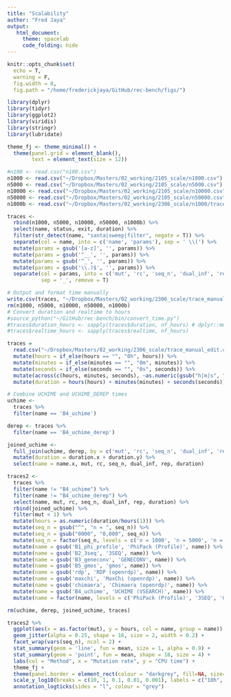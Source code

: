 ```yaml
---
title: "Scalability"
author: "Fred Jaya"
output: 
   html_document:
     theme: spacelab
     code_folding: hide
---
```


```r
knitr::opts_chunk$set(
  echo = T,
  warning = F,
  fig.width = 8,
  fig.path = "/home/frederickjaya/GitHub/rec-bench/figs/")

library(dplyr)
library(tidyr)
library(ggplot2)
library(viridis)
library(stringr)
library(lubridate)

theme_fj <- theme_minimal() +
  theme(panel.grid = element_blank(),
        text = element_text(size = 12))
```

```r
#n100 <- read.csv("n100.csv")
n1000 <- read.csv("~/Dropbox/Masters/02_working/2105_scale/n1000.csv")
n5000 <- read.csv("~/Dropbox/Masters/02_working/2105_scale/n5000.csv")
n10000 <- read.csv("~/Dropbox/Masters/02_working/2105_scale/n10000.csv")
n50000 <- read.csv("~/Dropbox/Masters/02_working/2105_scale/n50000.csv")
n1000b <- read.csv("~/Dropbox/Masters/02_working/2306_scale/n1000/trace-20230626-51685901.txt")

traces <- 
  rbind(n1000, n5000, n10000, n50000, n1000b) %>%
  select(name, status, exit, duration) %>%
  filter(str_detect(name, "santa|sweep|filter", negate = T)) %>%
  separate(col = name, into = c('name', 'params'), sep = ' \\(') %>%
  mutate(params = gsub('[a-z]', '', params)) %>%
  mutate(params = gsub('^__', '', params)) %>%
  mutate(params = gsub('^_', '', params)) %>%
  mutate(params = gsub('\\.)$', '', params)) %>%
  separate(col = params, into = c('mut', 'rc', 'seq_n', 'dual_inf', 'rep'), 
           sep = '_', remove = T)

# Output and format time manually
write.csv(traces, "~/Dropbox/Masters/02_working/2306_scale/trace_manual.csv")
rm(n1000, n5000, n10000, n50000, n1000b)
# Convert duration and realtime to hours
#source_python("~/GitHub/rec-bench/bin/convert_time.py")
#traces$duration_hours <- sapply(traces$duration, nf_hours) # dplyr::mutate doesn't like this for some reason
#traces$realtime_hours <- sapply(traces$realtime, nf_hours)
```

```r
traces = 
  read.csv("~/Dropbox/Masters/02_working/2306_scale/trace_manual_edit.csv") %>%
  mutate(hours = if_else(hours == "", "0h", hours)) %>%
  mutate(minutes = if_else(minutes == "", "0m", minutes)) %>%
  mutate(seconds = if_else(seconds == "", "0s", seconds)) %>%
  mutate(across(c(hours, minutes, seconds), ~as.numeric(gsub("h|m|s", "", .)))) %>%
  mutate(duration = hours(hours) + minutes(minutes) + seconds(seconds))

# Combine UCHIME and UCHIME_DEREP times
uchime <- 
  traces %>%
  filter(name == 'B4_uchime')

derep <- traces %>%
  filter(name == 'B4_uchime_derep')

joined_uchime <- 
  full_join(uchime, derep, by = c('mut', 'rc', 'seq_n', 'dual_inf', 'rep')) %>%
  mutate(duration = duration.x + duration.y) %>%
  select(name = name.x, mut, rc, seq_n, dual_inf, rep, duration) 

traces2 <-
  traces %>%
  filter(name != "B4_uchime") %>%
  filter(name != "B4_uchime_derep") %>%
  select(name, mut, rc, seq_n, dual_inf, rep, duration) %>%
  rbind(joined_uchime) %>%
  filter(mut < 1) %>%
  mutate(hours = as.numeric(duration/hours(1))) %>%
  mutate(seq_n = gsub("^", "n = ", seq_n)) %>%
  mutate(seq_n = gsub("0000", "0,000", seq_n)) %>%
  mutate(seq_n = factor(seq_n, levels = c('n = 1000', 'n = 5000', 'n = 10,000', 'n = 50,000'))) %>%
  mutate(name = gsub('B1_phi_profile', 'PhiPack (Profile)', name)) %>%
  mutate(name = gsub('B2_3seq', '3SEQ', name)) %>%
  mutate(name = gsub('B3_geneconv', 'GENECONV', name)) %>%
  mutate(name = gsub('B5_gmos', 'gmos', name)) %>%
  mutate(name = gsub('rdp', 'RDP (openrdp)', name)) %>%
  mutate(name = gsub('maxchi', 'MaxChi (openrdp)', name)) %>%
  mutate(name = gsub('chimaera', 'Chimaera (openrdp)', name)) %>%
  mutate(name = gsub('B4_uchime', 'UCHIME (VSEARCH)', name)) %>%
  mutate(name = factor(name, levels = c('PhiPack (Profile)', '3SEQ', 'GENECONV', 'UCHIME (VSEARCH)', 'gmos', 'MaxChi (openrdp)', 'Chimaera (openrdp)', 'RDP (openrdp)')))

rm(uchime, derep, joined_uchime, traces)
```

```r
traces2 %>%
  ggplot(aes(x = as.factor(mut), y = hours, col = name, group = name)) +
  geom_jitter(alpha = 0.25, shape = 16, size = 2, width = 0.2) +
  facet_wrap(vars(seq_n), ncol = 2) +
  stat_summary(geom = 'line', fun = mean, size = 1, alpha = 0.9) +
  stat_summary(geom = 'point', fun = mean, shape = 18, size = 4) +
  labs(col = "Method", x = "Mutation rate", y = "CPU time") +
  theme_fj +
  theme(panel.border = element_rect(colour = "darkgrey", fill=NA, size=1), legend.position = "bottom") +
  scale_y_log10(breaks = c(10, 1, 0.1, 0.01, 0.001), labels = c("10h", "1h", "6m", "36s", "3.6s")) +
  annotation_logticks(sides = "l", colour = "grey")
```